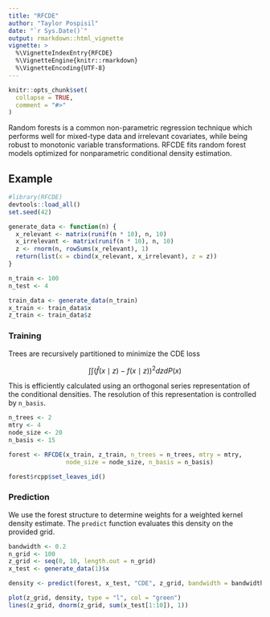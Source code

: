 ```yaml
---
title: "RFCDE"
author: "Taylor Pospisil"
date: "`r Sys.Date()`"
output: rmarkdown::html_vignette
vignette: >
  %\VignetteIndexEntry{RFCDE}
  %\VignetteEngine{knitr::rmarkdown}
  %\VignetteEncoding{UTF-8}
---
```


```r
knitr::opts_chunk$set(
  collapse = TRUE,
  comment = "#>"
)
```

Random forests is a common non-parametric regression technique which
performs well for mixed-type data and irrelevant covariates, while
being robust to monotonic variable transformations. RFCDE fits random
forest models optimized for nonparametric conditional density
estimation.

## Example

```r
#library(RFCDE)
devtools::load_all()
set.seed(42)

generate_data <- function(n) {
  x_relevant <- matrix(runif(n * 10), n, 10)
  x_irrelevant <- matrix(runif(n * 10), n, 10)
  z <- rnorm(n, rowSums(x_relevant), 1)
  return(list(x = cbind(x_relevant, x_irrelevant), z = z))
}

n_train <- 100
n_test <- 4

train_data <- generate_data(n_train)
x_train <- train_data$x
z_train <- train_data$z
```

### Training

Trees are recursively partitioned to minimize the CDE loss

$$ \int \int (\hat{f}(x \mid z) - f(x \mid z))^{2} dz dP(x) $$

This is efficiently calculated using an orthogonal series
representation of the conditional densities. The resolution of this
representation is controlled by `n_basis`.

```r
n_trees <- 2
mtry <- 4
node_size <- 20
n_basis <- 15

forest <- RFCDE(x_train, z_train, n_trees = n_trees, mtry = mtry,
                node_size = node_size, n_basis = n_basis)
```

```r
forest$rcpp$set_leaves_id()
```

### Prediction

We use the forest structure to determine weights for a weighted kernel
density estimate. The `predict` function evaluates this density on the
provided grid.

```r
bandwidth <- 0.2
n_grid <- 100
z_grid <- seq(0, 10, length.out = n_grid)
x_test <- generate_data(1)$x

density <- predict(forest, x_test, "CDE", z_grid, bandwidth = bandwidth)
```

```r
plot(z_grid, density, type = "l", col = "green")
lines(z_grid, dnorm(z_grid, sum(x_test[1:10]), 1))
```